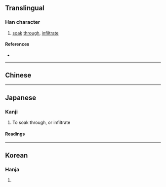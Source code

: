 {{also|滲}}
{{character info}}
==Translingual==

===Han character===
{{Han char|rn=85|rad=水|as=08|sn=11|four=|canj=EIKH|ids=⿰氵参}}

# [[soak]] [[through]], [[infiltrate]]

====References====
* {{Han ref|kx=0633.371|hdz=31665.050|uh=6E17|ud=28183}}

----

==Chinese==
{{zh-see|滲}}

----

==Japanese==

===Kanji===
{{ja-kanji|grade=|rs=水08}}

# To soak through, or infiltrate

====Readings====
{{ja-readings
|goon=しん<しむ
|kanon=しん<しむ
|kun=しみ-る
}}

----

==Korean==

===Hanja===
{{ko-hanja|hangeul=삼|eumhun=|rv=sam|mr=s'am|y=sam}}

# {{rfdef|ko|sort=水08}}